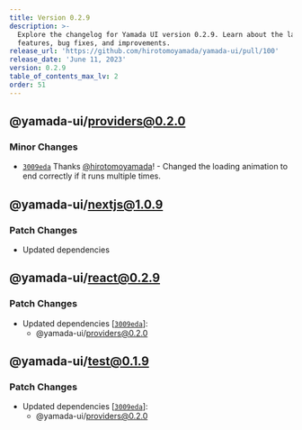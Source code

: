 ```yaml
---
title: Version 0.2.9
description: >-
  Explore the changelog for Yamada UI version 0.2.9. Learn about the latest
  features, bug fixes, and improvements.
release_url: 'https://github.com/hirotomoyamada/yamada-ui/pull/100'
release_date: 'June 11, 2023'
version: 0.2.9
table_of_contents_max_lv: 2
order: 51
---
```


## @yamada-ui/providers@0.2.0

### Minor Changes

- [`3009eda`](https://github.com/hirotomoyamada/yamada-ui/commit/3009eda3ea6b297eaa5db92b7827c71b55b55dcb) Thanks [@hirotomoyamada](https://github.com/hirotomoyamada)! - Changed the loading animation to end correctly if it runs multiple times.

## @yamada-ui/nextjs@1.0.9

### Patch Changes

- Updated dependencies

## @yamada-ui/react@0.2.9

### Patch Changes

- Updated dependencies \[[`3009eda`](https://github.com/hirotomoyamada/yamada-ui/commit/3009eda3ea6b297eaa5db92b7827c71b55b55dcb)]:
  - @yamada-ui/providers@0.2.0

## @yamada-ui/test@0.1.9

### Patch Changes

- Updated dependencies \[[`3009eda`](https://github.com/hirotomoyamada/yamada-ui/commit/3009eda3ea6b297eaa5db92b7827c71b55b55dcb)]:
  - @yamada-ui/providers@0.2.0
